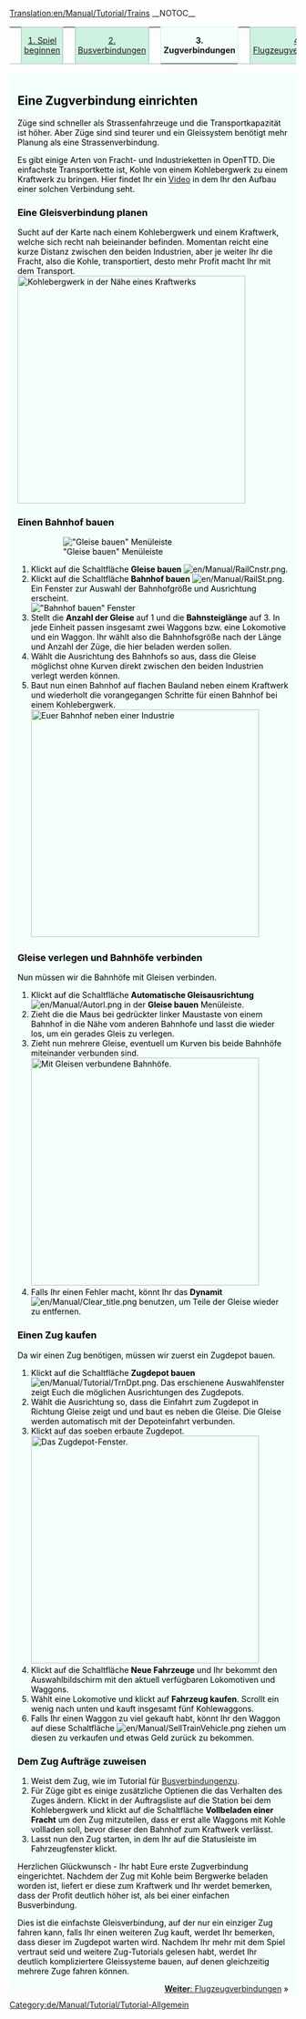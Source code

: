 [[Translation:en/Manual/Tutorial/Trains]]
__NOTOC__
{| width="100%" cellspacing="0" cellpadding="0" valign="top" border="0" style="margin-bottom: 0; margin-left: 1px;" |
| style="border: 0; border-bottom:1px solid #a3bfb1; background:none; width:2%" | &nbsp;
| style="padding:0 .3em; background-color:#cef2e0; font-size:90%; border:solid 1px #a3bfb1; text-align:center; width: 12em;"|[[de/Manual/Tutorial/Tutorial|1. Spiel beginnen]]
| style="border: 0; border-bottom:1px solid #a3bfb1; background:none; width:2%" | &nbsp;
| style="padding:0 .3em; background-color:#cef2e0; font-size:90%; border:solid 1px #a3bfb1; text-align:center; width: 12em;"|[[de/Manual/Tutorial/Busverbindungen|2. Busverbindungen]]
| style="border: 0; border-bottom:1px solid #a3bfb1; background:none; width:2%" | &nbsp;
| style="padding:0 .3em; background-color:white; border:solid 1px #cef2e0; border-bottom: 0; text-align:center; font-size:90%; font-weight:bold; background-color:#f5fffa; width: 12em;" | '''3. Zugverbindungen'''
| style="border: 0; border-bottom:1px solid #a3bfb1; background:none; width:2%" | &nbsp;
| style="padding:0 .3em; background-color:#cef2e0; font-size:90%; border:solid 1px #a3bfb1; text-align:center; width: 12em;"|[[de/Manual/Tutorial/Flugzeugverbindungen|4. Flugzeugverbindungen]]
| style="border: 0; border-bottom:1px solid #a3bfb1; background:none; width:2%" | &nbsp;
| style="padding:0 .3em; background-color:#cef2e0; font-size:90%; border:solid 1px #a3bfb1; text-align:center; width: 12em;"| [[de/Manual/Tutorial/Abschluss|5. Abschluss]]
| style="border: 0; border-bottom:1px solid #a3bfb1; background:none;" | &nbsp;
|}
<div style="padding:.5em 1em 1em 1em; border-top:none; background-color:#f5fffa; color:#000;">
{{de/Manual/Tutorial/Tutorial}}
==Eine Zugverbindung einrichten==
Züge sind schneller als Strassenfahrzeuge und die Transportkapazität ist höher. Aber Züge sind sind teurer und ein Gleissystem benötigt mehr Planung als eine Strassenverbindung.

Es gibt einige Arten von Fracht- und Industrieketten in OpenTTD. Die einfachste Transportkette ist, Kohle von einem Kohlebergwerk zu einem Kraftwerk zu bringen. Hier findet Ihr ein [http://www.cs.helsinki.fi/u/ihonkone/ottd_tut.ogg Video] in dem Ihr den Aufbau einer solchen Verbindung seht.

===Eine Gleisverbindung planen===
Sucht auf der Karte nach einem Kohlebergwerk und einem Kraftwerk, welche sich recht nah beieinander befinden. Momentan reicht eine kurze Distanz zwischen den beiden Industrien, aber je weiter Ihr die Fracht, also die Kohle, transportiert, desto mehr Profit macht Ihr mit dem Transport.
[[File:en/Manual/Tutorial/Tutorial1.png|thumb|none|400px|Kohlebergwerk in der Nähe eines Kraftwerks]]

===Einen Bahnhof bauen===
:[[File:en/Manual/Railroad Construction.png|frame|none|"Gleise bauen" Menüleiste]]
#Klickt auf die Schaltfläche '''Gleise bauen''' [[File:en/Manual/RailCnstr.png]].
#Klickt auf die Schaltfläche '''Bahnhof bauen''' [[File:en/Manual/RailSt.png]]. Ein Fenster zur Auswahl der Bahnhofgröße und Ausrichtung erscheint.<br/>[[File:en/Manual/Stationgui.png|frame|none|"Bahnhof bauen" Fenster]]
#Stellt die '''Anzahl der Gleise''' auf 1 und die '''Bahnsteiglänge''' auf 3. In jede Einheit passen insgesamt zwei Waggons bzw. eine Lokomotive und ein Waggon. Ihr wählt also die Bahnhofsgröße nach der Länge und Anzahl der Züge, die hier beladen werden sollen.
#Wählt die Ausrichtung des Bahnhofs so aus, dass die Gleise möglichst ohne Kurven direkt zwischen den beiden Industrien verlegt werden können.
#Baut nun einen Bahnhof auf flachen Bauland neben einem Kraftwerk und wiederholt die vorangegangen Schritte für einen Bahnhof bei einem Kohlebergwerk.<br/>[[File:en/Manual/Tutorial/Tutorial2.png|thumb|none|400px|Euer Bahnhof neben einer Industrie]]

===Gleise verlegen und Bahnhöfe verbinden===

Nun müssen wir die Bahnhöfe mit Gleisen verbinden. 
#Klickt auf die Schaltfläche '''Automatische Gleisausrichtung''' [[File:en/Manual/Autorl.png]] in der '''Gleise bauen''' Menüleiste.
#Zieht die die Maus bei gedrückter linker Maustaste von einem Bahnhof in die Nähe vom anderen Bahnhofe und lasst die wieder los, um ein gerades Gleis zu verlegen.
#Zieht nun mehrere Gleise, eventuell um Kurven bis beide Bahnhöfe miteinander verbunden sind.<br/>[[File:en/Manual/Tutorial/Tutorial3.png|thumb|400px|none|Mit Gleisen verbundene Bahnhöfe.]]
#Falls Ihr einen Fehler macht, könnt Ihr das '''Dynamit''' [[File:en/Manual/Clear title.png]] benutzen, um Teile der Gleise wieder zu entfernen.

===Einen Zug kaufen===
Da wir einen Zug benötigen, müssen wir zuerst ein Zugdepot bauen.

#Klickt auf die Schaltfläche '''Zugdepot bauen''' [[File:en/Manual/Tutorial/TrnDpt.png]]. Das erschienene Auswahlfenster zeigt Euch die möglichen Ausrichtungen des Zugdepots. 
#Wählt die Ausrichtung so, dass die Einfahrt zum Zugdepot in Richtung Gleise zeigt und und baut es neben die Gleise. Die Gleise werden automatisch mit der Depoteinfahrt verbunden.
#Klickt auf das soeben erbaute Zugdepot.<br/>[[File:en/Manual/Tutorial/Tutorial4.png|thumb|none|400px|Das Zugdepot-Fenster.]]
#Klickt auf die Schaltfläche '''Neue Fahrzeuge''' und Ihr bekommt den Auswahlbildschirm mit den aktuell verfügbaren Lokomotiven und Waggons.
#Wählt eine Lokomotive und klickt auf '''Fahrzeug kaufen'''. Scrollt ein wenig nach unten und kauft insgesamt fünf Kohlewaggons.
#Falls Ihr einen Waggon zu viel gekauft habt, könnt Ihr den Waggon auf diese Schaltfläche [[File:en/Manual/SellTrainVehicle.png]] ziehen um diesen zu verkaufen und etwas Geld zurück zu bekommen.

===Dem Zug Aufträge zuweisen===
#Weist dem Zug, wie im Tutorial für [[de/Tutorial/Busverbindungen|Busverbindungen]]zu.
#Für Züge gibt es einige zusätzliche Optienen die das Verhalten des Zuges ändern. Klickt in der Auftragsliste auf die Station bei dem Kohlebergwerk und klickt auf die Schaltfläche '''Vollbeladen einer Fracht''' um den Zug mitzuteilen, dass er erst alle Waggons mit Kohle vollladen soll, bevor dieser den Bahnhof zum Kraftwerk verlässt.
#Lasst nun den Zug starten, in dem Ihr auf die Statusleiste im Fahrzeugfenster klickt.

Herzlichen Glückwunsch - Ihr habt Eure erste Zugverbindung eingerichtet. Nachdem der Zug mit Kohle beim Bergwerke beladen worden ist, liefert er diese zum Kraftwerk und Ihr werdet bemerken, dass der Profit deutlich höher ist, als bei einer einfachen Busverbindung.

Dies ist die einfachste Gleisverbindung, auf der nur ein einziger Zug fahren kann, falls Ihr einen weiteren Zug kauft, werdet Ihr bemerken, dass dieser im Zugdepot warten wird. Nachdem Ihr mehr mit dem Spiel vertraut seid und weitere Zug-Tutorials gelesen habt, werdet Ihr deutlich kompliziertere Gleissysteme bauen, auf denen gleichzeitig mehrere Zuge fahren können.

<span style="float: right">[[de/Manual/Tutorial/Flugzeugverbindungen|'''Weiter''': Flugzeugverbindungen]] &raquo;</span>
</div>
[[Category:de/Manual/Tutorial/Tutorial-Allgemein]]